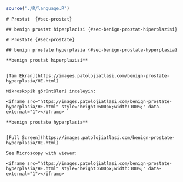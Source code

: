 
```r

source("./R/language.R")

```




```asis
# Prostat  {#sec-prostat} 

## benign prostat hiperplazisi {#sec-benign-prostat-hiperplazisi} 

```




```asis
# Prostate {#sec-prostate} 

## benign prostate hyperplasia {#sec-benign-prostate-hyperplasia} 

```




```asis

**benign prostat hiperplazisi**


[Tam Ekran](https://images.patolojiatlasi.com/benign-prostate-hyperplasia/HE.html)

Mikroskopik görüntüleri inceleyin:

<iframe src="https://images.patolojiatlasi.com/benign-prostate-hyperplasia/HE.html" style="height:600px;width:100%;" data-external="1"></iframe>

```




```asis

**benign prostate hyperplasia**


[Full Screen](https://images.patolojiatlasi.com/benign-prostate-hyperplasia/HE.html)

See Microscopy with viewer: 

<iframe src="https://images.patolojiatlasi.com/benign-prostate-hyperplasia/HE.html" style="height:600px;width:100%;" data-external="1"></iframe>

```


